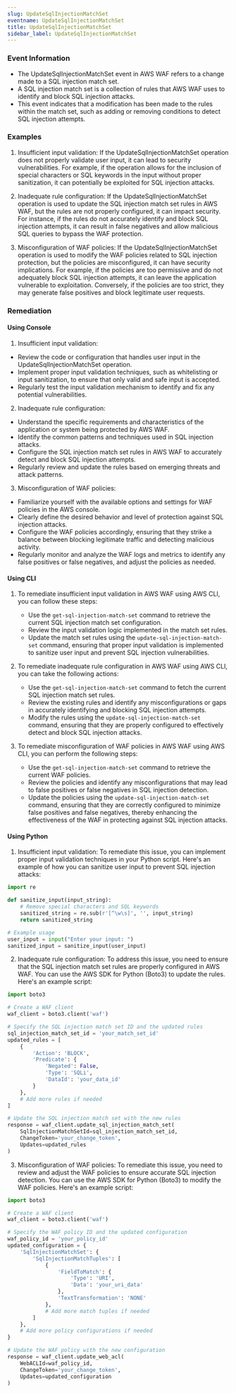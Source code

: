 ```yaml
--- 
slug: UpdateSqlInjectionMatchSet
eventname: UpdateSqlInjectionMatchSet
title: UpdateSqlInjectionMatchSet
sidebar_label: UpdateSqlInjectionMatchSet
---
```

                       
### Event Information

- The UpdateSqlInjectionMatchSet event in AWS WAF refers to a change made to a SQL injection match set. 
- A SQL injection match set is a collection of rules that AWS WAF uses to identify and block SQL injection attacks. 
- This event indicates that a modification has been made to the rules within the match set, such as adding or removing conditions to detect SQL injection attempts.


### Examples

1. Insufficient input validation: If the UpdateSqlInjectionMatchSet operation does not properly validate user input, it can lead to security vulnerabilities. For example, if the operation allows for the inclusion of special characters or SQL keywords in the input without proper sanitization, it can potentially be exploited for SQL injection attacks.

2. Inadequate rule configuration: If the UpdateSqlInjectionMatchSet operation is used to update the SQL injection match set rules in AWS WAF, but the rules are not properly configured, it can impact security. For instance, if the rules do not accurately identify and block SQL injection attempts, it can result in false negatives and allow malicious SQL queries to bypass the WAF protection.

3. Misconfiguration of WAF policies: If the UpdateSqlInjectionMatchSet operation is used to modify the WAF policies related to SQL injection protection, but the policies are misconfigured, it can have security implications. For example, if the policies are too permissive and do not adequately block SQL injection attempts, it can leave the application vulnerable to exploitation. Conversely, if the policies are too strict, they may generate false positives and block legitimate user requests.

### Remediation

#### Using Console

1. Insufficient input validation:
- Review the code or configuration that handles user input in the UpdateSqlInjectionMatchSet operation.
- Implement proper input validation techniques, such as whitelisting or input sanitization, to ensure that only valid and safe input is accepted.
- Regularly test the input validation mechanism to identify and fix any potential vulnerabilities.

2. Inadequate rule configuration:
- Understand the specific requirements and characteristics of the application or system being protected by AWS WAF.
- Identify the common patterns and techniques used in SQL injection attacks.
- Configure the SQL injection match set rules in AWS WAF to accurately detect and block SQL injection attempts.
- Regularly review and update the rules based on emerging threats and attack patterns.

3. Misconfiguration of WAF policies:
- Familiarize yourself with the available options and settings for WAF policies in the AWS console.
- Clearly define the desired behavior and level of protection against SQL injection attacks.
- Configure the WAF policies accordingly, ensuring that they strike a balance between blocking legitimate traffic and detecting malicious activity.
- Regularly monitor and analyze the WAF logs and metrics to identify any false positives or false negatives, and adjust the policies as needed.

#### Using CLI

1. To remediate insufficient input validation in AWS WAF using AWS CLI, you can follow these steps:
   - Use the `get-sql-injection-match-set` command to retrieve the current SQL injection match set configuration.
   - Review the input validation logic implemented in the match set rules.
   - Update the match set rules using the `update-sql-injection-match-set` command, ensuring that proper input validation is implemented to sanitize user input and prevent SQL injection vulnerabilities.

2. To remediate inadequate rule configuration in AWS WAF using AWS CLI, you can take the following actions:
   - Use the `get-sql-injection-match-set` command to fetch the current SQL injection match set rules.
   - Review the existing rules and identify any misconfigurations or gaps in accurately identifying and blocking SQL injection attempts.
   - Modify the rules using the `update-sql-injection-match-set` command, ensuring that they are properly configured to effectively detect and block SQL injection attacks.

3. To remediate misconfiguration of WAF policies in AWS WAF using AWS CLI, you can perform the following steps:
   - Use the `get-sql-injection-match-set` command to retrieve the current WAF policies.
   - Review the policies and identify any misconfigurations that may lead to false positives or false negatives in SQL injection detection.
   - Update the policies using the `update-sql-injection-match-set` command, ensuring that they are correctly configured to minimize false positives and false negatives, thereby enhancing the effectiveness of the WAF in protecting against SQL injection attacks.

#### Using Python

1. Insufficient input validation: To remediate this issue, you can implement proper input validation techniques in your Python script. Here's an example of how you can sanitize user input to prevent SQL injection attacks:

```python
import re

def sanitize_input(input_string):
    # Remove special characters and SQL keywords
    sanitized_string = re.sub(r'[^\w\s]', '', input_string)
    return sanitized_string

# Example usage
user_input = input("Enter your input: ")
sanitized_input = sanitize_input(user_input)
```

2. Inadequate rule configuration: To address this issue, you need to ensure that the SQL injection match set rules are properly configured in AWS WAF. You can use the AWS SDK for Python (Boto3) to update the rules. Here's an example script:

```python
import boto3

# Create a WAF client
waf_client = boto3.client('waf')

# Specify the SQL injection match set ID and the updated rules
sql_injection_match_set_id = 'your_match_set_id'
updated_rules = [
    {
        'Action': 'BLOCK',
        'Predicate': {
            'Negated': False,
            'Type': 'SQLi',
            'DataId': 'your_data_id'
        }
    },
    # Add more rules if needed
]

# Update the SQL injection match set with the new rules
response = waf_client.update_sql_injection_match_set(
    SqlInjectionMatchSetId=sql_injection_match_set_id,
    ChangeToken='your_change_token',
    Updates=updated_rules
)
```

3. Misconfiguration of WAF policies: To remediate this issue, you need to review and adjust the WAF policies to ensure accurate SQL injection detection. You can use the AWS SDK for Python (Boto3) to modify the WAF policies. Here's an example script:

```python
import boto3

# Create a WAF client
waf_client = boto3.client('waf')

# Specify the WAF policy ID and the updated configuration
waf_policy_id = 'your_policy_id'
updated_configuration = {
    'SqlInjectionMatchSet': {
        'SqlInjectionMatchTuples': [
            {
                'FieldToMatch': {
                    'Type': 'URI',
                    'Data': 'your_uri_data'
                },
                'TextTransformation': 'NONE'
            },
            # Add more match tuples if needed
        ]
    },
    # Add more policy configurations if needed
}

# Update the WAF policy with the new configuration
response = waf_client.update_web_acl(
    WebACLId=waf_policy_id,
    ChangeToken='your_change_token',
    Updates=updated_configuration
)
```


 